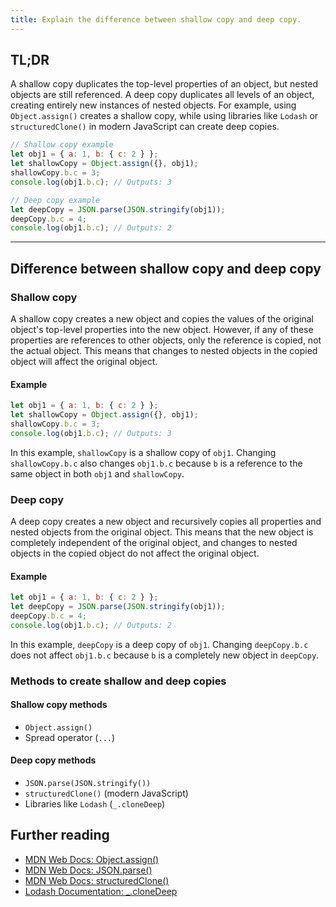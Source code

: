 ```yaml
---
title: Explain the difference between shallow copy and deep copy.
---
```


## TL;DR

A shallow copy duplicates the top-level properties of an object, but nested objects are still referenced. A deep copy duplicates all levels of an object, creating entirely new instances of nested objects. For example, using `Object.assign()` creates a shallow copy, while using libraries like `Lodash` or `structuredClone()` in modern JavaScript can create deep copies.

```javascript
// Shallow copy example
let obj1 = { a: 1, b: { c: 2 } };
let shallowCopy = Object.assign({}, obj1);
shallowCopy.b.c = 3;
console.log(obj1.b.c); // Outputs: 3

// Deep copy example
let deepCopy = JSON.parse(JSON.stringify(obj1));
deepCopy.b.c = 4;
console.log(obj1.b.c); // Outputs: 2
```

---

## Difference between shallow copy and deep copy

### Shallow copy

A shallow copy creates a new object and copies the values of the original object's top-level properties into the new object. However, if any of these properties are references to other objects, only the reference is copied, not the actual object. This means that changes to nested objects in the copied object will affect the original object.

#### Example

```javascript
let obj1 = { a: 1, b: { c: 2 } };
let shallowCopy = Object.assign({}, obj1);
shallowCopy.b.c = 3;
console.log(obj1.b.c); // Outputs: 3
```

In this example, `shallowCopy` is a shallow copy of `obj1`. Changing `shallowCopy.b.c` also changes `obj1.b.c` because `b` is a reference to the same object in both `obj1` and `shallowCopy`.

### Deep copy

A deep copy creates a new object and recursively copies all properties and nested objects from the original object. This means that the new object is completely independent of the original object, and changes to nested objects in the copied object do not affect the original object.

#### Example

```javascript
let obj1 = { a: 1, b: { c: 2 } };
let deepCopy = JSON.parse(JSON.stringify(obj1));
deepCopy.b.c = 4;
console.log(obj1.b.c); // Outputs: 2
```

In this example, `deepCopy` is a deep copy of `obj1`. Changing `deepCopy.b.c` does not affect `obj1.b.c` because `b` is a completely new object in `deepCopy`.

### Methods to create shallow and deep copies

#### Shallow copy methods

- `Object.assign()`
- Spread operator (`...`)

#### Deep copy methods

- `JSON.parse(JSON.stringify())`
- `structuredClone()` (modern JavaScript)
- Libraries like `Lodash` (`_.cloneDeep`)

## Further reading

- [MDN Web Docs: Object.assign()](https://developer.mozilla.org/en-US/docs/Web/JavaScript/Reference/Global_Objects/Object/assign)
- [MDN Web Docs: JSON.parse()](https://developer.mozilla.org/en-US/docs/Web/JavaScript/Reference/Global_Objects/JSON/parse)
- [MDN Web Docs: structuredClone()](https://developer.mozilla.org/en-US/docs/Web/API/structuredClone)
- [Lodash Documentation: _.cloneDeep](https://lodash.com/docs/4.17.15#cloneDeep)

